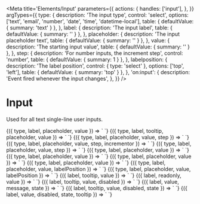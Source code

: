 
<Meta
  title='Elements/Input'
  parameters={{
    actions: {
      handles: ['input'],
    },
  }}
  argTypes={{
    type: {
      description: 'The input type',
      control: 'select',
      options: ['text', 'email', 'number', 'date', 'time', 'datetime-local'],
      table: { defaultValue: { summary: 'text' } },
    },
    label: {
      description: 'The input label',
      table: { defaultValue: { summary: '' } },
    },
    placeholder: {
      description: 'The input placeholder text',
      table: { defaultValue: { summary: '' } },
    },
    value: {
      description: 'The starting input value',
      table: { defaultValue: { summary: '' } },
    },
    step: {
      description: 'For number inputs, the increment step',
      control: 'number',
      table: { defaultValue: { summary: 1 } },
    },
    labelposition: {
      description: 'The label position',
      control: { type: 'select' },
      options: ['top', 'left'],
      table: { defaultValue: { summary: 'top' } },
    },
    'on:input': {
      description: 'Event fired whenever the input changes',
    },
  }}
/>

# Input

Used for all text single-line user inputs.

<Canvas>
  <Story
    name='Text'
    args={{
      type: 'text',
      label: 'Favorite soup',
      placeholder: 'Enter soup here',
      value: 'Minestrone',
    }}
  >
    {({ type, label, placeholder, value }) => `
      <v-input
        type='${type}'
        label='${label}'
        placeholder='${placeholder}'
        value='${value}'
      />
    `}
  </Story>
</Canvas>

<Canvas>
  <Story
    name='Required'
    args={{
      type: 'text',
      label: 'Required soup',
      tooltip: 'It works with a tooltip too.',
      placeholder: 'Enter soup here',
      value: 'Chicken Noodle',
      required: true,
    }}
  >
    {({ type, label, tooltip, placeholder, value }) => `
<v-input
  type='${type}'
  label='${label}'
  placeholder='${placeholder}'
  tooltip='${tooltip}'
  value='${value}'
  required='true'
/>
    `}
  </Story>
</Canvas>

<Canvas>
  <Story
    name='Number'
    args={{
      type: 'number',
      label: 'Volume of soup',
      placeholder: '0',
      value: '',
      step: 0.1,
    }}
  >
    {({ type, label, placeholder, value, step }) => `
<v-input
  type='${type}'
  label='${label}'
  placeholder='${placeholder}'
  value='${value}'
  step='${step}'
/>
    `}
  </Story>
</Canvas>

<Canvas>
  <Story
    name='Number with slider'
    args={{
      type: 'number',
      label: 'Volume of soup',
      placeholder: '0',
      value: '',
      step: 0.1,
      incrementor: 'slider',
    }}
  >
    {({ type, label, placeholder, value, step, incrementor }) => `
<v-input
  type='${type}'
  label='${label}'
  placeholder='${placeholder}'
  incrementor='${incrementor}'
  value='${value}'
  step='${step}'
/>
    `}
  </Story>
</Canvas>

<Canvas>
  <Story
    name='Integer'
    args={{
      type: 'integer',
      label: 'Bowls of soup',
      placeholder: '0',
      value: '',
      step: 1,
    }}
  >
    {({ type, label, placeholder, value, step }) => `
<v-input
  type='${type}'
  label='${label}'
  placeholder='${placeholder}'
  value='${value}'
  step='${step}'
/>
    `}
  </Story>
</Canvas>

<Canvas>
  <Story
    name='Date'
    args={{
      type: 'date',
      label: 'Birthday',
      placeholder: 'Enter day here',
      value: '1985-10-22',
    }}
  >
    {({ type, label, placeholder, value }) => `
<v-input
  type='${type}'
  label='${label}'
  placeholder='${placeholder}'
  value='${value}'
/>
    `}
  </Story>
</Canvas>

<Canvas>
  <Story
    name='Time'
    args={{
      type: 'time',
      label: 'Lunch time',
      placeholder: '00:00:00',
      value: '12:52:48',
    }}
  >
    {({ type, label, placeholder, value }) => `
<v-input
  type='${type}'
  label='${label}'
  placeholder='${placeholder}'
  value='${value}'
/>
    `}
  </Story>
</Canvas>

<Canvas>
  <Story
    name='Datetime Local'
    args={{
      type: 'datetime-local',
      label: 'Judgement Day',
      placeholder: '',
      value: '2022-08-09T11:03',
    }}
  >
    {({ type, label, placeholder, value }) => `
<v-input
  type='${type}'
  label='${label}'
  placeholder='${placeholder}'
  value='${value}'
/>
    `}
  </Story>
</Canvas>

<Canvas>
  <Story
    name='No label'
    args={{
      type: 'number',
      placeholder: '0',
      value: '',
    }}
  >
    {({ type, label, placeholder, value }) => `
<v-input
  type='${type}'
  placeholder='${placeholder}'
  value='${value}'
/>
    `}
  </Story>
</Canvas>

<Canvas>
  <Story
    name='Left label'
    args={{
      label: `Whose soup?`,
      placeholder: 'Enter name',
      value: '',
      labelPosition: 'left',
    }}
  >
    {({ type, label, placeholder, value, labelPosition }) => `
<v-input
  label='${label}'
  placeholder='${placeholder}'
  value='${value}'
  labelposition='${labelPosition}'
/>
    `}
  </Story>
</Canvas>

<Canvas>
  <Story
    name='Left label with number'
    args={{
      type: 'number',
      label: `Soups?`,
      placeholder: 'Enter name',
      value: '',
      labelPosition: 'left',
    }}
  >
    {({ type, label, placeholder, value, labelPosition }) => `
<v-input
  type='${type}'
  label='${label}'
  placeholder='${placeholder}'
  value='${value}'
  labelposition='${labelPosition}'
/>
    `}
  </Story>
</Canvas>

<Canvas>
  <Story
    name='Tooltip'
    args={{
      label: `Favorite soup`,
      value: 'Cereal',
      tooltip:
        'Unsupported soup type. Eat at your own risk. Or eat a recognized soup instead.',
    }}
  >
    {({ label, tooltip, value }) => `
<v-input
  label='${label}'
  tooltip='${tooltip}'
  value='${value}'
/>
    `}
  </Story>
</Canvas>

<Canvas>
  <Story
    name='Readonly'
    args={{
      label: `Least favorite soup`,
      readonly: 'readonly',
      value: 'New england clam chowder',
    }}
  >
    {({ label, readonly, value }) => `
<v-input
  label='${label}'
  readonly='${readonly}'
  value='${value}'
/>
    `}
  </Story>
</Canvas>

<Canvas>
  <Story
    name='Disabled'
    args={{
      label: `Board`,
      value: '',
      tooltip: 'Create a board component first.',
      disabled: true,
    }}
  >
    {({ label, tooltip, value, disabled }) => `
<v-input
  label='${label}'
  disabled='${disabled}'
  tooltip='${tooltip}'
  value='${value}'
/>
    `}
  </Story>
</Canvas>

<Canvas>
  <Story
    name='Message'
    args={{
      label: `Board`,
      value: '',
      message: 'some message',
      state: 'info',
    }}
  >
    {({ label, value, message, state }) => `
<v-input
  label='${label}'
  value='${value}'
  message='${message}'
  state='${state}'
/>
    `}
  </Story>
</Canvas>

<Canvas>
  <Story
    name='Error'
    args={{
      label: `Board`,
      value: '',
      state: 'error',
    }}
  >
    {({ label, tooltip, value, disabled, state }) => `
<v-input
  label='${label}'
  value='${value}'
  state='${state}'
  message='Something went wrong.'
/>
    `}
  </Story>
</Canvas>

<Canvas>
  <Story
    name='Warning'
    args={{
      label: `Board`,
      value: '',
      state: 'warn',
      tooltip: 'Uh oh',
    }}
  >
    {({ label, value, disabled, state, tooltip }) => `
<v-input
  label='${label}'
  value='${value}'
  state='${state}'
  tooltip='Something went wrong.'
/>
    `}
  </Story>
</Canvas>
